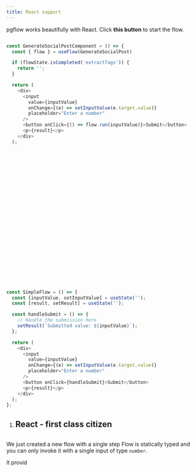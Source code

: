 ```yaml
---
title: React support
---
```



pgflow works beautifully with React.
Click **this button** to start the flow.

```typescript

const GenerateSocialPostComponent = () => {
  const { flow } = useFlow(GenerateSocialPost)

  if (flowState.isCompleted('extractTags')) {
    return '';
  }

  return (
    <div>
      <input
        value={inputValue}
        onChange={(e) => setInputValue(e.target.value)}
        placeholder="Enter a number"
      />
      <button onClick={() => flow.run(inputValue)}>Submit</button>
      <p>{result}</p>
    </div>
  );



























const SimpleFlow = () => {
  const [inputValue, setInputValue] = useState('');
  const [result, setResult] = useState('');

  const handleSubmit = () => {
    // Handle the submission here
    setResult(`Submitted value: ${inputValue}`);
  };

  return (
    <div>
      <input
        value={inputValue}
        onChange={(e) => setInputValue(e.target.value)}
        placeholder="Enter a number"
      />
      <button onClick={handleSubmit}>Submit</button>
      <p>{result}</p>
    </div>
  );
};
```

1. ## React - first class citizen

```typescript

```

We just created a new flow with a single step Flow is statically typed
and you can only invoke it with a single input of type `number`.

It provid




